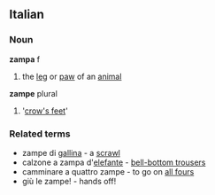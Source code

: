 ==Italian==
===Noun===
'''zampa''' f
# the [[leg]] or [[paw]] of an [[animal]]
'''zampe''' plural
# '[[crow's feet]]'
===Related terms===
* zampe di [[gallina]] - a [[scrawl]]
* calzone a zampa d'[[elefante]] - [[bell-bottom trousers]]
* camminare a quattro zampe - to go on [[all fours]]
* giù le zampe! - hands off!